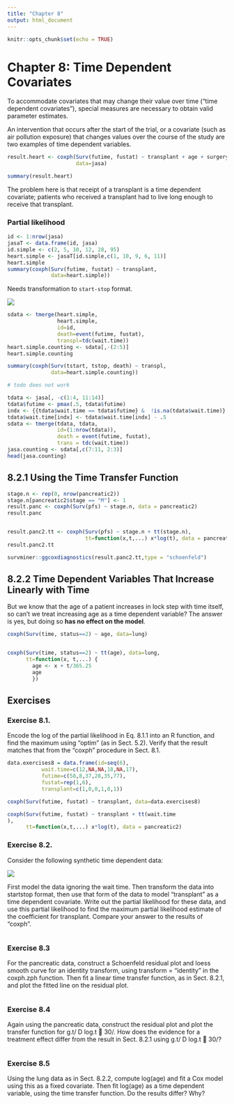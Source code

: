 ```yaml
---
title: "Chapter 8"
output: html_document
---
```


```r
knitr::opts_chunk$set(echo = TRUE)
```

# Chapter 8: Time Dependent Covariates 

To accommodate covariates that may change  their value over time (“time dependent covariates”), special measures are necessary  to obtain valid parameter estimates. 

An intervention that occurs after the start of  the trial, or a covariate (such as air pollution exposure) that changes values over the  course of the study are two examples of time dependent variables.  

```r

result.heart <- coxph(Surv(futime, fustat) ~ transplant + age + surgery, 
                      data=jasa)  

summary(result.heart)  

```

The problem here is that receipt of  a transplant is a time dependent covariate; patients who received a transplant had  to live long enough to receive that transplant.

### Partial likelihood

```r

id <- 1:nrow(jasa)  
jasaT <- data.frame(id, jasa)  
id.simple <- c(2, 5, 10, 12, 28, 95)  
heart.simple <- jasaT[id.simple,c(1, 10, 9, 6, 11)] 
heart.simple
summary(coxph(Surv(futime, fustat) ~ transplant,
              data=heart.simple))  


```

Needs transformation to `start-stop` format.

![](Chapters/images/8_2.png)

```r

sdata <- tmerge(heart.simple, 
                heart.simple, 
                id=id,
                death=event(futime, fustat),
                transpl=tdc(wait.time))
heart.simple.counting <- sdata[,-(2:5)]
heart.simple.counting

summary(coxph(Surv(tstart, tstop, death) ~ transpl,
              data=heart.simple.counting)) 
```


```r

# todo does not work

tdata <- jasa[, -c(1:4, 11:14)] 
tdata$futime <- pmax(.5, tdata$futime)  
indx <- {{tdata$wait.time == tdata$futime} &  !is.na(tdata$wait.time)}  
tdata$wait.time[indx] <- tdata$wait.time[indx] - .5  
sdata <- tmerge(tdata, tdata, 
                id=(1:nrow(tdata)),
                death = event(futime, fustat),
                trans = tdc(wait.time))  
jasa.counting <- sdata[,c(7:11, 2:3)] 
head(jasa.counting)

```

## 8.2.1 Using the Time Transfer Function 



```r

stage.n <- rep(0, nrow(pancreatic2))  
stage.n[pancreatic2$stage == "M"] <- 1  
result.panc <- coxph(Surv(pfs) ~ stage.n, data = pancreatic2)  
result.panc 


result.panc2.tt <- coxph(Surv(pfs) ~ stage.n + tt(stage.n),
                         tt=function(x,t,...) x*log(t), data = pancreatic2)  
result.panc2.tt  

survminer::ggcoxdiagnostics(result.panc2.tt,type = "schoenfeld")
```


## 8.2.2 Time Dependent Variables That Increase  Linearly with Time 

But we know that the age of a patient increases in lock step with time  itself, so can’t we treat increasing age as a time dependent variable? The answer  is yes, but doing so **has no effect on the model**.


```r

coxph(Surv(time, status==2) ~ age, data=lung) 


coxph(Surv(time, status==2) ~ tt(age), data=lung,
      tt=function(x, t,...) {  
        age <- x + t/365.25
        age
        }) 

```

## Exercises

### Exercise 8.1.

Encode the log of the partial likelihood in Eq. 8.1.1 into an R function, and  find the maximum using “optim” (as in Sect. 5.2). Verify that the result matches that  from the “coxph” procedure in Sect. 8.1.

```r

data.exercises8 = data.frame(id=seq(6),
           wait.time=c(12,NA,NA,18,NA,17),
           futime=c(58,8,37,28,35,77),
           fustat=rep(1,6),
           transplant=c(1,0,0,1,0,1))

coxph(Surv(futime, fustat) ~ transplant, data=data.exercises8) 

coxph(Surv(futime, fustat) ~ transplant + tt(wait.time
),
      tt=function(x,t,...) x*log(t), data = pancreatic2)  


```


### Exercise 8.2. 

Consider the following synthetic time dependent data: 

![](Chapters/images/8_3.png)

First model the data ignoring the wait time. Then transform the data into startstop format, then use that form of the data to model “transplant” as a time dependent  covariate. Write out the partial likelihood for these data, and use this partial  likelihood to find the maximum partial likelihood estimate of the coefficient for  transplant. Compare your answer to the results of “coxph”.  

```r


```


### Exercise 8.3

For the pancreatic data, construct a Schoenfeld residual plot and loess smooth  curve for an identity transform, using transform = “identity” in the coxph.zph  function. Then fit a linear time transfer function, as in Sect. 8.2.1, and plot the fitted  line on the residual plot. 

```r


```

### Exercise 8.4

Again using the pancreatic data, construct the residual plot and plot the transfer  function for g.t/ D log.t  30/. How does the evidence for a treatment effect differ  from the result in Sect. 8.2.1 using g.t/ D log.t  30/? 

```r

```

### Exercise 8.5

Using the lung data as in Sect. 8.2.2, compute log(age) and fit a Cox model  using this as a fixed covariate. Then fit log(age) as a time dependent variable, using  the time transfer function. Do the results differ? Why? 

```r

```







